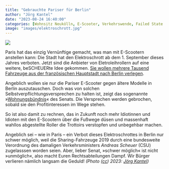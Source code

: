 ```yaml
---
title: "Gebrauchte Pariser für Berlin"
author: "Jörg Kantel"
date: "2023-08-24 16:40:00"
categories: [Wohnsitz Neukölln, E-Scooter, Verkehrswende, Failed State Berlin]
image: "images/elektroschrott.jpg"
---
```


[![](images/elektroschrott-b.jpg)](https://www.flickr.com/photos/schockwellenreiter/52478389667/)

Paris hat das einzig Vernünftige gemacht, was man mit E-Scootern anstellen kann: Die Stadt hat den Elektroschrott ab dem 1. September dieses Jahres verboten. Jetzt sind die Anbieter von Eletroleihrollern auf eine weitere, beSCHEUERte Idee gekommen. [Sie wollen mehrere Tausend Fahrzeuge aus der französischen Hauptstadt nach Berlin verlegen](https://www.rbb24.de/wirtschaft/beitrag/2023/08/elektroroller-e-roller-berlin-paris-voi-tier-bolt-limes.html).

Angeblich wollen sie nur die Pariser E-Scooter gegen ältere Modelle in Berlin auszutauschen. Doch was von solchen Selbstverpflichtungsversprechen zu halten ist, zeigt das sogenannte »[Wohnungsbündnis](https://taz.de/Berliner-Wohnungsbuendnis/!5954419/)« des Senats. Die Versprechen werden gebrochen, sobald sie den Profitinteressen im Wege stehen.

So ist also damit zu rechnen, das in Zukunft noch mehr Idiotinnen und Idioten mit den E-Scootern über die Fußwege düsen und massenhaft wahllos abgestellte Roller die Trottoirs verstopfen und unbegehbar machen.

Angeblich sei -- wie in Paris -- ein Verbot dieses Elektroschrottes in Berlin nur schwer möglich, weil die Sharing-Fahrzeuge 2019 durch eine bundesweite Verordnung des damaligen Verkehrsministers *Andreas Scheuer* (CSU) zugelasssen worden seien. Aber, lieber Senat, »schwer möglich« ist nicht »unmöglich«, also macht Euren Rechtsabteilungen Dampf. Wir Bürger verlieren nämlich langsam die Geduld! *(Photo ([cc](http://creativecommons.org/licenses/by-nc-nd/2.0/)) 2023: [Jörg Kantel](http://cognitiones.kantel-chaos-team.de/cv.html))*